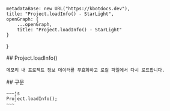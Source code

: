 
    metadataBase: new URL("https://kbotdocs.dev"),
    title: "Project.loadInfo() - StarLight",
    openGraph: {
        ...openGraph,
        title: "Project.loadInfo() - StarLight"
    }
}

<Section>
    ## Project.loadInfo()

    메모리 내 프로젝트 정보 데이터를 무효화하고 로컬 파일에서 다시 로드합니다.
</Section>
<Section>
    ## 구문

    ~~~js
    Project.loadInfo();
    ~~~
</Section>